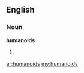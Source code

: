 ==English==

===Noun===
'''humanoids'''

# {{plural of|[[humanoid]]}}

[[ar:humanoids]]
[[my:humanoids]]